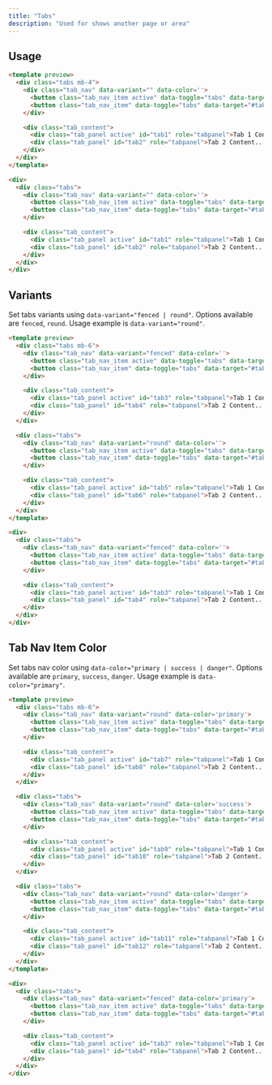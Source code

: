 ```yaml
---
title: "Tabs"
description: "Used for shows another page or area"
---
```


## Usage


```html
<template preview>
  <div class="tabs mb-4">
    <div class="tab_nav" data-variant="" data-color=''>
      <button class="tab_nav_item active" data-toggle="tabs" data-target="#tab1">Tab 1</button>
      <button class="tab_nav_item" data-toggle="tabs" data-target="#tab2">Tab 2</button>
    </div>

    <div class="tab_content">
      <div class="tab_panel active" id="tab1" role="tabpanel">Tab 1 Content...</div>
      <div class="tab_panel" id="tab2" role="tabpanel">Tab 2 Content...</div>
    </div>
  </div>
</template>

<div>
  <div class="tabs">
    <div class="tab_nav" data-variant="" data-color=''>
      <button class="tab_nav_item active" data-toggle="tabs" data-target="#tab1">Tab 1</button>
      <button class="tab_nav_item" data-toggle="tabs" data-target="#tab2">Tab 2</button>
    </div>

    <div class="tab_content">
      <div class="tab_panel active" id="tab1" role="tabpanel">Tab 1 Content...</div>
      <div class="tab_panel" id="tab2" role="tabpanel">Tab 2 Content...</div>
    </div>
  </div>
</div>
```

## Variants

Set tabs variants using `data-variant="fenced | round"`. Options available are `fenced`, `round`. Usage example is `data-variant="round"`.

```html transparent
<template preview>
  <div class="tabs mb-6">
    <div class="tab_nav" data-variant="fenced" data-color=''>
      <button class="tab_nav_item active" data-toggle="tabs" data-target="#tab3">Tab 1</button>
      <button class="tab_nav_item" data-toggle="tabs" data-target="#tab4">Tab 2</button>
    </div>

    <div class="tab_content">
      <div class="tab_panel active" id="tab3" role="tabpanel">Tab 1 Content...</div>
      <div class="tab_panel" id="tab4" role="tabpanel">Tab 2 Content...</div>
    </div>
  </div>

  <div class="tabs">
    <div class="tab_nav" data-variant="round" data-color=''>
      <button class="tab_nav_item active" data-toggle="tabs" data-target="#tab5">Tab 1</button>
      <button class="tab_nav_item" data-toggle="tabs" data-target="#tab6">Tab 2</button>
    </div>

    <div class="tab_content">
      <div class="tab_panel active" id="tab5" role="tabpanel">Tab 1 Content...</div>
      <div class="tab_panel" id="tab6" role="tabpanel">Tab 2 Content...</div>
    </div>
  </div>
</template>

<div>
  <div class="tabs">
    <div class="tab_nav" data-variant="fenced" data-color=''>
      <button class="tab_nav_item active" data-toggle="tabs" data-target="#tab3">Tab 1</button>
      <button class="tab_nav_item" data-toggle="tabs" data-target="#tab4">Tab 2</button>
    </div>

    <div class="tab_content">
      <div class="tab_panel active" id="tab3" role="tabpanel">Tab 1 Content...</div>
      <div class="tab_panel" id="tab4" role="tabpanel">Tab 2 Content...</div>
    </div>
  </div>
</div>
```

## Tab Nav Item Color
Set tabs nav color using `data-color="primary | success | danger"`. Options available are `primary`, `success`, `danger`. Usage example is `data-color="primary"`.

```html transparent
<template preview>
  <div class="tabs mb-6">
    <div class="tab_nav" data-variant="round" data-color='primary'>
      <button class="tab_nav_item active" data-toggle="tabs" data-target="#tab7">Tab 1</button>
      <button class="tab_nav_item" data-toggle="tabs" data-target="#tab8">Tab 2</button>
    </div>

    <div class="tab_content">
      <div class="tab_panel active" id="tab7" role="tabpanel">Tab 1 Content...</div>
      <div class="tab_panel" id="tab8" role="tabpanel">Tab 2 Content...</div>
    </div>
  </div>

  <div class="tabs">
    <div class="tab_nav" data-variant="round" data-color='success'>
      <button class="tab_nav_item active" data-toggle="tabs" data-target="#tab9">Tab 1</button>
      <button class="tab_nav_item" data-toggle="tabs" data-target="#tab10">Tab 2</button>
    </div>

    <div class="tab_content">
      <div class="tab_panel active" id="tab9" role="tabpanel">Tab 1 Content...</div>
      <div class="tab_panel" id="tab10" role="tabpanel">Tab 2 Content...</div>
    </div>
  </div>

  <div class="tabs">
    <div class="tab_nav" data-variant="round" data-color='danger'>
      <button class="tab_nav_item active" data-toggle="tabs" data-target="#tab11">Tab 1</button>
      <button class="tab_nav_item" data-toggle="tabs" data-target="#tab12">Tab 2</button>
    </div>

    <div class="tab_content">
      <div class="tab_panel active" id="tab11" role="tabpanel">Tab 1 Content...</div>
      <div class="tab_panel" id="tab12" role="tabpanel">Tab 2 Content...</div>
    </div>
  </div>
</template>

<div>
  <div class="tabs">
    <div class="tab_nav" data-variant="fenced" data-color='primary'>
      <button class="tab_nav_item active" data-toggle="tabs" data-target="#tab3">Tab 1</button>
      <button class="tab_nav_item" data-toggle="tabs" data-target="#tab4">Tab 2</button>
    </div>

    <div class="tab_content">
      <div class="tab_panel active" id="tab3" role="tabpanel">Tab 1 Content...</div>
      <div class="tab_panel" id="tab4" role="tabpanel">Tab 2 Content...</div>
    </div>
  </div>
</div>
```